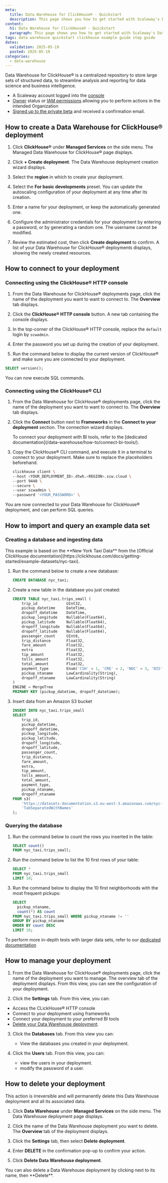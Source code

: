 ```yaml
---
meta:
  title: Data Warehouse for ClickHouse® - Quickstart
  description: This page shows you how to get started with Scaleway's Data Warehouse for ClickHouse®.
content:
  h1: Data Warehouse for ClickHouse® - Quickstart
  paragraph: This page shows you how to get started with Scaleway's Data Warehouse for ClickHouse®.
tags: data warehouse quickstart clickhouse example guide step guide
dates:
  validation: 2025-05-19
  posted: 2025-05-19
categories:
  - data-warehouse
---
```


Data Warehouse for ClickHouse® is a centralized repository to store large sets of structured data, to streamline analysis and reporting for data science and business intelligence.

<Macro id="requirements" />

- A Scaleway account logged into the [console](https://console.scaleway.com)
- [Owner](/iam/concepts/#owner) status or [IAM permissions](/iam/concepts/#permission) allowing you to perform actions in the intended Organization
- [Signed up to the private beta](https://www.scaleway.com/fr/betas/) and received a confirmation email.

## How to create a Data Warehouse for ClickHouse® deployment

1. Click **ClickHouse®** under **Managed Services** on the side menu. The Managed Data Warehouse for ClickHouse® page displays.

3. Click **+ Create deployment**. The Data Warehouse deployment creation wizard displays.

4. Select the **region** in which to create your deployment.

5. Select the **For basic developments** preset.
    <Message type="note">
    You can update the autoscaling configuration of your deployment at any time after its creation.
    </Message>

6. Enter a name for your deployment, or keep the automatically generated one.

7. Configure the administrator credentials for your deployment by entering a password, or by generating a random one.
    <Message type="note">
    The username cannot be modified.
    </Message>

9. Review the estimated cost, then click **Create deployment** to confirm. A list of your Data Warehouse for ClickHouse® deployments displays, showing the newly created resources.

## How to connect to your deployment

### Connecting using the ClickHouse® HTTP console

1. From the Data Warehouse for ClickHouse® deployments page, click the name of the deployment you want to want to connect to. The **Overview** tab displays.

2. Click the **ClickHouse® HTTP console** button. A new tab containing the console displays.

3. In the top-corner of the ClickHouse® HTTP console, replace the `default` login by `scwadmin`.

4. Enter the password you set up during the creation of your deployment.

5. Run the command below to display the current version of ClickHouse® and make sure you are connected to your deployment.

  ```sql
  SELECT version();
  ```

You can now execute SQL commands.

### Connecting using the ClickHouse® CLI

1. From the Data Warehouse for ClickHouse® deployments page, click the name of the deployment you want to want to connect to. The **Overview** tab displays.

2. Click the **Connect** button next to **Frameworks** in the **Connect to your deployment** section. The connection wizard displays. 

    <Message type="note">
    To connect your deployment with BI tools, refer to the [dedicated documentation](/data-warehouse/how-to/connect-bi-tools/).
    </Message>

3. Copy the ClickHouse® CLI command, and execute it in a terminal to connect to your deployment. Make sure to replace the placeholders beforehand.

    ```sh
    clickhouse client \
    --host <YOUR_DEPLOYMENT_ID>.dtwh.<REGION>.scw.cloud \
    --port 9440 \
    --secure \
    --user scwadmin \
    --password '<YOUR_PASSWORD>' \
    ```

You are now connected to your Data Warehouse for ClickHouse® deployment, and can perform SQL queries.

## How to import and query an example data set

### Creating a database and ingesting data

<Message type="note">
This example is based on the **New York Taxi Data** from the [Official ClickHouse documentation](https://clickhouse.com/docs/getting-started/example-datasets/nyc-taxi).
</Message>

1. Run the command below to create a new database:
    ```sql
    CREATE DATABASE nyc_taxi;
    ```

2. Create a new table in the database you just created:
    ```sql
    CREATE TABLE nyc_taxi.trips_small (
        trip_id             UInt32,
        pickup_datetime     DateTime,
        dropoff_datetime    DateTime,
        pickup_longitude    Nullable(Float64),
        pickup_latitude     Nullable(Float64),
        dropoff_longitude   Nullable(Float64),
        dropoff_latitude    Nullable(Float64),
        passenger_count     UInt8,
        trip_distance       Float32,
        fare_amount         Float32,
        extra               Float32,
        tip_amount          Float32,
        tolls_amount        Float32,
        total_amount        Float32,
        payment_type        Enum('CSH' = 1, 'CRE' = 2, 'NOC' = 3, 'DIS' = 4, 'UNK' = 5),
        pickup_ntaname      LowCardinality(String),
        dropoff_ntaname     LowCardinality(String)
    )
    ENGINE = MergeTree
    PRIMARY KEY (pickup_datetime, dropoff_datetime);
    ```

3. Insert data from an Amazon S3 bucket 
    ```sql
    INSERT INTO nyc_taxi.trips_small
    SELECT
        trip_id,
        pickup_datetime,
        dropoff_datetime,
        pickup_longitude,
        pickup_latitude,
        dropoff_longitude,
        dropoff_latitude,
        passenger_count,
        trip_distance,
        fare_amount,
        extra,
        tip_amount,
        tolls_amount,
        total_amount,
        payment_type,
        pickup_ntaname,
        dropoff_ntaname
    FROM s3(
        'https://datasets-documentation.s3.eu-west-3.amazonaws.com/nyc-taxi/trips_{0..2}.gz',
        'TabSeparatedWithNames'
    );
    ```

### Querying the database

1. Run the command below to count the rows you inserted in the table:
    ```sql
    SELECT count()
    FROM nyc_taxi.trips_small;
    ```

2. Run the command below to list the 10 first rows of your table:
    ```sql
    SELECT *
    FROM nyc_taxi.trips_small
    LIMIT 10;
    ```

3. Run the command below to display the 10 first neighborhoods with the most frequent pickups:
    ```sql
    SELECT
      pickup_ntaname,
      count(*) AS count
    FROM nyc_taxi.trips_small WHERE pickup_ntaname != ''
    GROUP BY pickup_ntaname
    ORDER BY count DESC
    LIMIT 10;
    ```

To perform more in-depth tests with larger data sets, refer to our [dedicated documentation](/data-warehouse/reference-content/example-datasets/)

## How to manage your deployment

1. From the Data Warehouse for ClickHouse® deployments page, click the name of the deployment you want to manage. The overview tab of the deployment displays. From this view, you can see the configuration of your deployment.

2. Click the **Settings** tab. From this view, you can:

  - Access the CLickHouse® HTTP console
  - Connect to your deployment using frameworks
  - Connect your deployment to your preferred BI tools
  - [Delete your Data Warehouse deployment](/data-warehouse/how-to/manage-delete-deployment/#how-to-delete-a-data-warehouse).

3. Click the **Databases** tab. From this view you can:

    - View the databases you created in your deployment.

4. Click the **Users** tab. From this view, you can:

    - view the users in your deployment.
    - modify the password of a user.

## How to delete your deployment

<Message type="important">
  This action is irreversible and will permanently delete this Data Warehouse deployment and all its associated data.
</Message>

1. Click **Data Warehouse** under **Managed Services** on the side menu. The Data Warehouse deployment page displays.

2. Click the name of the Data Warehouse deployment you want to delete. The **Overview** tab of the deployment displays.

3. Click the **Settings** tab, then select **Delete deployment**.

4. Enter **DELETE** in the confirmation pop-up to confirm your action.

5. Click **Delete Data Warehouse deployment**.

<Message type="note">
  You can also delete a Data Warehouse deployment by clicking <Icon name="more" /> next to its name, then **Delete**.
</Message>
